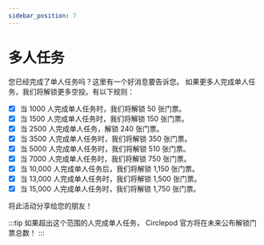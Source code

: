 ```yaml
---
sidebar_position: 7
---
```


# 多人任务
您已经完成了单人任务吗？这里有一个好消息要告诉您。
如果更多人完成单人任务，我们将解锁更多空投。有以下规则：

- [x] 当 1000 人完成单人任务时，我们将解锁 50 张门票。
- [x] 当 1500 人完成单人任务时，我们将解锁 150 张门票。
- [x] 当 2500 人完成单人任务，解锁 240 张门票。
- [x] 当 3500 人完成单人任务时，我们将解锁 350 张门票。
- [x] 当 5000 人完成单人任务时，我们将解锁 510 张门票。
- [x] 当 7000 人完成单人任务时，我们将解锁 750 张门票。
- [x] 当 10,000 人完成单人任务后，我们将解锁 1,150 张门票。
- [x] 当 13,000 人完成单人任务时，我们将解锁 1,500 张门票。
- [x] 当 15,000 人完成单人任务时，我们将解锁 1,750 张门票。

将此活动分享给您的朋友！

:::tip
如果超出这个范围的人完成单人任务，
Circlepod 官方将在未来公布解锁门票总数！
:::